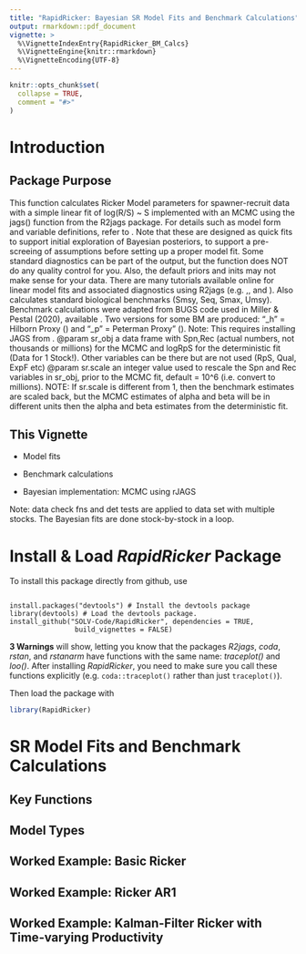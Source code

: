 ```yaml
---
title: "RapidRicker: Bayesian SR Model Fits and Benchmark Calculations"
output: rmarkdown::pdf_document
vignette: >
  %\VignetteIndexEntry{RapidRicker_BM_Calcs}
  %\VignetteEngine{knitr::rmarkdown}
  %\VignetteEncoding{UTF-8}
---
```


```r
knitr::opts_chunk$set(
  collapse = TRUE,
  comment = "#>"
)
```



# Introduction


## Package Purpose

This function calculates Ricker Model parameters for spawner-recruit data with a simple linear fit of log(R/S) ~ S implemented with an MCMC using the jags() function from the R2jags package. For details such as model form and variable definitions, refer to \href{https://github.com/SOLV-Code/RapidRicker/wiki/MCMC-Using-R2Jags}{this wiki page}. Note that these are designed as quick fits to support initial exploration of Bayesian posteriors,  to support a pre-screeing of assumptions before setting up a proper model fit. Some standard diagnostics can be part of the output, but the function does NOT do any quality control for you. Also, the default priors and inits may not make sense for your data. There are many tutorials available online for linear model fits and associated diagnostics using R2jags (e.g. \href{http://biometry.github.io/APES//LectureNotes/StatsCafe/Linear_models_jags.html}{here},\href{https://rpubs.com/corey_sparks/30893}{here}, and \href{https://rpubs.com/Niko/332320}{here}).
Also calculates standard biological benchmarks (Smsy, Seq, Smax, Umsy). Benchmark calculations were adapted from BUGS code used in Miller & Pestal (2020), available \href{https://www.dfo-mpo.gc.ca/csas-sccs/Publications/ResDocs-DocRech/2020/2020_035-eng.pdf}{here}.
Two versions for some BM are produced: "_h" = Hilborn Proxy (\href{https://cdnsciencepub.com/doi/pdf/10.1139/f85-230}{Hilborn 1985}) and "_p" = Peterman Proxy" (\href{https://cdnsciencepub.com/doi/pdf/10.1139/f99-204}{Peterman et al. 2000}). Note: This requires installing JAGS from \href{https://sourceforge.net/projects/mcmc-jags/files/latest/download}{here}.
@param sr_obj a data frame with Spn,Rec (actual numbers, not thousands or  millions) for the MCMC and logRpS for the deterministic fit (Data for 1 Stock!). Other variables can be there but are not used (RpS, Qual, ExpF etc)
@param sr.scale an integer value used to rescale the Spn and Rec variables in sr_obj, prior to the MCMC fit, default = 10^6 (i.e. convert to millions). NOTE: If sr.scale is different from 1, then
the benchmark estimates are scaled back, but the MCMC estimates of alpha and beta will be in different units then the alpha and beta estimates from the deterministic fit.


## This Vignette

* Model fits
* Benchmark calculations

- Bayesian implementation: MCMC using rJAGS

Note: data check fns and det tests are applied to data set with multiple stocks. The Bayesian fits are done stock-by-stock in  a loop.



# Install & Load *RapidRicker* Package


To install this package directly from github, use


```

install.packages("devtools") # Install the devtools package
library(devtools) # Load the devtools package.
install_github("SOLV-Code/RapidRicker", dependencies = TRUE,
                build_vignettes = FALSE)

```

**3 Warnings** will show, letting you know that the packages *R2jags*, *coda*, *rstan*, and *rstanarm* have functions with the same name: *traceplot()* and *loo()*. After installing *RapidRicker*, you need to make sure you call these functions explicitly (e.g. ```coda::traceplot()``` rather than just ```traceplot()```).


Then load the package with

```r
library(RapidRicker)
```

\clearpage

# SR Model Fits and Benchmark Calculations


## Key Functions



## Model Types






## Worked Example: Basic Ricker









## Worked Example: Ricker AR1







## Worked Example: Kalman-Filter Ricker with Time-varying Productivity















